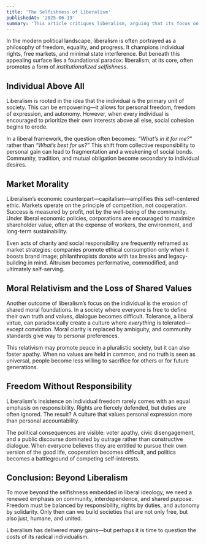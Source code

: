 ```yaml
---
title: 'The Selfishness of Liberalism'
publishedAt: '2025-06-19'
summary: 'This article critiques liberalism, arguing that its focus on individual rights and freedoms fosters institutionalized selfishness, weakens social bonds, promotes market-driven morality, erodes shared values, and neglects collective responsibility. It calls for balancing individual autonomy with community, responsibility, and solidarity.'
---
```


In the modern political landscape, liberalism is often portrayed as a philosophy of freedom, equality, and progress. It champions individual rights, free markets, and minimal state interference. But beneath this appealing surface lies a foundational paradox: liberalism, at its core, often promotes a form of *institutionalized selfishness*.

## Individual Above All

Liberalism is rooted in the idea that the individual is the primary unit of society. This can be empowering—it allows for personal freedom, freedom of expression, and autonomy. However, when every individual is encouraged to prioritize their own interests above all else, social cohesion begins to erode.

In a liberal framework, the question often becomes: *“What’s in it for me?”* rather than *“What’s best for us?”* This shift from collective responsibility to personal gain can lead to fragmentation and a weakening of social bonds. Community, tradition, and mutual obligation become secondary to individual desires.

## Market Morality

Liberalism’s economic counterpart—capitalism—amplifies this self-centered ethic. Markets operate on the principle of competition, not cooperation. Success is measured by profit, not by the well-being of the community. Under liberal economic policies, corporations are encouraged to maximize shareholder value, often at the expense of workers, the environment, and long-term sustainability.

Even acts of charity and social responsibility are frequently reframed as market strategies: companies promote ethical consumption only when it boosts brand image; philanthropists donate with tax breaks and legacy-building in mind. Altruism becomes performative, commodified, and ultimately self-serving.

## Moral Relativism and the Loss of Shared Values

Another outcome of liberalism’s focus on the individual is the erosion of shared moral foundations. In a society where everyone is free to define their own truth and values, dialogue becomes difficult. Tolerance, a liberal virtue, can paradoxically create a culture where *everything* is tolerated—except conviction. Moral clarity is replaced by ambiguity, and community standards give way to personal preferences.

This relativism may promote peace in a pluralistic society, but it can also foster apathy. When no values are held in common, and no truth is seen as universal, people become less willing to sacrifice for others or for future generations.

## Freedom Without Responsibility

Liberalism's insistence on individual freedom rarely comes with an equal emphasis on responsibility. Rights are fiercely defended, but duties are often ignored. The result? A culture that values personal expression more than personal accountability.

The political consequences are visible: voter apathy, civic disengagement, and a public discourse dominated by outrage rather than constructive dialogue. When everyone believes they are entitled to pursue their own version of the good life, cooperation becomes difficult, and politics becomes a battleground of competing self-interests.

## Conclusion: Beyond Liberalism

To move beyond the selfishness embedded in liberal ideology, we need a renewed emphasis on community, interdependence, and shared purpose. Freedom must be balanced by responsibility, rights by duties, and autonomy by solidarity. Only then can we build societies that are not only free, but also just, humane, and united.

Liberalism has delivered many gains—but perhaps it is time to question the costs of its radical individualism.